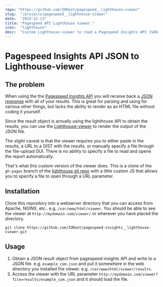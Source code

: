 ```yaml
---
repo: "https://github.com/IORoot/pagespeed__lighthouse-viewer"
slug:  "/projects/pagespeed__lighthouse-viewer"
date:  "2019-12-13"
title: "Pagespeed API Lighthouse viewer."
icon:  "lighthouse"
desc:  "Custom Lighthouse-viewer to read a Pagespeed Insights API JSON response file specified on URL path"
---
```

# Pagespeed Insights API JSON to Lighthouse-viewer

## The problem

When using the the [Pagespeed Insights API](https://developers.google.com/speed/docs/insights/v5/get-started) you will receive back a 
[JSON response](https://developers.google.com/speed/docs/insights/v5/reference/pagespeedapi/runpagespeed#response_1) with all of your results. 
This is great for parsing and using for various other things, but lacks the ability to render as an
HTML file without coding it yourself. 

Since the result object is actually using the lighthouse API to obtain the results, you can use the
[Lighthouse-viewer](https://googlechrome.github.io/lighthouse/viewer/) to render the output of the 
JSON file.

The *slight* caveat is that the viewer requires you to either paste in the results, a URL to a GIST
with the results, or manually specify a file through the file-upload GUI. There is no ability to 
specify a file to read and opene the report automatically. 

That's what this custom version of the viewer does. This is a clone of the `gh-pages` branch of 
the [lighthouse git repo](https://github.com/GoogleChrome/lighthouse/tree/gh-pages) with a little
custom JS that allows you to specify a file to open through a URL parameter.

## Installation

Clone this repository into a webserver directory that you can access from Apache, NGINX, etc.. e.g. `/var/www/html/viewer`.
You should be able to see the viewer at `http://mydomain.com/viewer/` or wherever you have placed the directory.

`git clone https://github.com/IORoot/pagespeed-insights__lighthouse-viewer.git`

## Usage

1. Obtain a JSON result object from pagespeed insights API and write to a JSON file. e.g. `example_com.json` and put it somewhere in the web directory you installed the viewer. e.g. `/var/www/html/viewer/results`.
1. Access the viewer with the URL parameter `http://mydomain.com/viewer?file=results/example_com.json` and it should load the file.